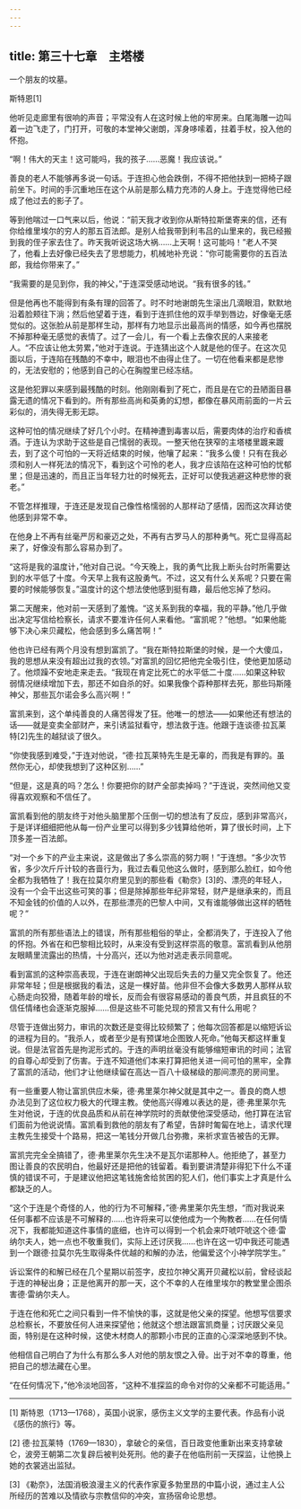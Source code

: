 ```yaml
---
---
---
```

title: 第三十七章　主塔楼
---

一个朋友的坟墓。

斯特恩[1]





他听见走廊里有很响的声音；平常没有人在这时候上他的牢房来。白尾海雕一边叫着一边飞走了，门打开，可敬的本堂神父谢朗，浑身哆嗦着，拄着手杖，投入他的怀抱。

“啊！伟大的天主！这可能吗，我的孩子……恶魔！我应该说。”

善良的老人不能够再多说一句话。于连担心他会跌倒，不得不把他扶到一把椅子跟前坐下。时间的手沉重地压在这个从前是那么精力充沛的人身上。于连觉得他已经成了他过去的影子了。

等到他喘过一口气来以后，他说：“前天我才收到你从斯特拉斯堡寄来的信，还有你给维里埃尔的穷人的那五百法郎。是别人给我带到利韦吕的山里来的，我已经搬到我的侄子家去住了。昨天我听说这场大祸……上天啊！这可能吗！”老人不哭了，他看上去好像已经失去了思想能力，机械地补充说：“你可能需要你的五百法郎，我给你带来了。”

“我需要的是见到你，我的神父，”于连深受感动地说。“我有很多的钱。”

但是他再也不能得到有条有理的回答了。时不时地谢朗先生滚出几滴眼泪，默默地沿着脸颊往下淌；然后他望着于连，看到于连抓住他的双手举到唇边，好像毫无感觉似的。这张脸从前是那样生动，那样有力地显示出最高尚的情感，如今再也摆脱不掉那种毫无感觉的表情了。过了一会儿，有一个看上去像农民的人来接老人。“不应该让他太劳累，”他对于连说。于连猜出这个人就是他的侄子。在这次见面以后，于连陷在残酷的不幸中，眼泪也不由得止住了。一切在他看来都是悲惨的，无法安慰的；他感到自己的心在胸膛里已经冻结。

这是他犯罪以来感到最残酷的时刻。他刚刚看到了死亡，而且是在它的丑陋面目暴露无遗的情况下看到的。所有那些高尚和英勇的幻想，都像在暴风雨前面的一片云彩似的，消失得无影无踪。

这种可怕的情况继续了好几个小时。在精神遭到毒害以后，需要肉体的治疗和香槟酒。于连认为求助于这些是自己懦弱的表现。一整天他在狭窄的主塔楼里踱来踱去，到了这个可怕的一天将近结束的时候，他嚷了起来：“我多么傻！只有在我必须和别人一样死法的情况下，看到这个可怜的老人，我才应该陷在这种可怕的忧郁里；但是迅速的，而且正当年轻力壮的时候死去，正好可以使我逃避这种悲惨的衰老。”

不管怎样推理，于连还是发现自己像性格懦弱的人那样动了感情，因而这次拜访使他感到非常不幸。

在他身上不再有丝毫严厉和豪迈之处，不再有古罗马人的那种勇气。死亡显得高起来了，好像没有那么容易办到了。

“这将是我的温度计，”他对自己说。“今天晚上，我的勇气比我上断头台时所需要达到的水平低了十度。今天早上我有这股勇气。不过，这又有什么关系呢？只要在需要的时候能够恢复。”温度计的这个想法使他感到挺有趣，最后他忘掉了愁闷。

第二天醒来，他对前一天感到了羞愧。“这关系到我的幸福，我的平静。”他几乎做出决定写信给检察长，请求不要准许任何人来看他。“富凯呢？”他想。“如果他能够下决心来贝藏松，他会感到多么痛苦啊！”

他也许已经有两个月没有想到富凯了。“我在斯特拉斯堡的时候，是一个大傻瓜，我的思想从来没有超出过我的衣领。”对富凯的回忆把他完全吸引住，使他更加感动了。他烦躁不安地走来走去。“我现在肯定比死亡的水平低二十度……如果这种软弱情况继续增加下去，那还不如自杀的好。如果我像个孬种那样去死，那些玛斯隆神父，那些瓦尔诺会多么高兴啊！”

富凯来到，这个单纯善良的人痛苦得发了狂。他唯一的想法——如果他还有想法的话——就是变卖全部财产，来引诱监狱看守，想法救于连。他跟于连谈德·拉瓦莱特[2]先生的越狱谈了很久。

“你使我感到难受，”于连对他说，“德·拉瓦莱特先生是无辜的，而我是有罪的。虽然你无心，却使我想到了这种区别……”

“但是，这是真的吗？怎么！你要把你的财产全部卖掉吗？”于连说，突然间他又变得喜欢观察和不信任了。

富凯看到他的朋友终于对他头脑里那个压倒一切的想法有了反应，感到非常高兴，于是详详细细把他从每一份产业里可以得到多少钱算给他听，算了很长时间，上下顶多差一百法郎。

“对一个乡下的产业主来说，这是做出了多么崇高的努力啊！”于连想。“多少次节省，多少次斤斤计较的吝啬行为，我过去看见他这么做时，感到那么脸红，如今他全都为我牺牲了！我在拉莫尔府里见到的那些看《勒奈》[3]的、漂亮的年轻人，没有一个会干出这些可笑的事；但是除掉那些年纪非常轻，财产是继承来的，而且不知金钱的价值的人以外，在那些漂亮的巴黎人中间，又有谁能够做出这样的牺牲呢？”

富凯的所有那些语法上的错误，所有那些粗俗的举止，全都消失了，于连投入了他的怀抱。外省在和巴黎相比较时，从来没有受到这样崇高的敬意。富凯看到从他朋友眼睛里流露出的热情，十分高兴，还以为他对逃走表示同意呢。

看到富凯的这种崇高表现，于连在谢朗神父出现后失去的力量又完全恢复了。他还非常年轻；但是根据我的看法，这是一棵好苗。他非但不会像大多数男人那样从软心肠走向狡猾，随着年龄的增长，反而会有很容易感动的善良气质，并且疯狂的不信任情绪也会逐渐克服掉……但是这些不可能兑现的预言又有什么用呢？

尽管于连做出努力，审讯的次数还是变得比较频繁了；他每次回答都是以缩短诉讼的进程为目的。“我杀人，或者至少是有预谋地企图致人死命。”他每天都这样重复说。但是法官首先是拘泥形式的。于连的声明丝毫没有能够缩短审讯的时间；法官的自尊心却受到了伤害。于连不知道他们本来打算把他关进一间可怕的黑牢，全靠了富凯的活动，他们才让他继续留在高达一百八十级梯级的那间漂亮的房间里。

有一些重要人物让富凯供应木柴，德·弗里莱尔神父就是其中之一。善良的商人想办法见到了这位权力极大的代理主教。使他高兴得难以表达的是，德·弗里莱尔先生对他说，于连的优良品质和从前在神学院时的贡献使他深受感动，他打算在法官们面前为他说说情。富凯看到救他的朋友有了希望，告辞时匍匐在地上，请求代理主教先生接受十个路易，把这一笔钱分开做几台弥撒，来祈求宣告被告的无罪。

富凯完完全全搞错了，德·弗里莱尔先生决不是瓦尔诺那种人。他拒绝了，甚至力图让善良的农民明白，他最好还是把他的钱留着。看到要讲清楚非得犯下什么不谨慎的错误不可，于是建议他把这笔钱施舍给贫困的犯人们，他们事实上才真是什么都缺乏的人。

“这个于连是个奇怪的人，他的行为不可解释，”德·弗里莱尔先生想，“而对我说来任何事都不应该是不可解释的……也许将来可以使他成为一个殉教者……在任何情况下，我都能知道这件事情的底细，也许可以得到一个机会来吓唬吓唬这个德·雷纳尔夫人，她一点也不敬重我们，实际上还讨厌我……也许在这一切中我还可能遇到一个跟德·拉莫尔先生取得条件优越的和解的办法，他偏爱这个小神学院学生。”

诉讼案件的和解已经在几个星期以前签字，皮拉尔神父离开贝藏松以前，曾经谈起于连的神秘出身；正是他离开的那一天，这个不幸的人在维里埃尔的教堂里企图杀害德·雷纳尔夫人。

于连在他和死亡之间只看到一件不愉快的事，这就是他父亲的探望。他想写信要求总检察长，不要放任何人进来探望他；他就这个想法跟富凯商量；讨厌跟父亲见面，特别是在这种时候，这使木材商人的那颗小市民的正直的心深深地感到不快。

他相信自己明白了为什么有那么多人对他的朋友恨之入骨。出于对不幸的尊重，他把自己的想法藏在心里。

“在任何情况下，”他冷淡地回答，“这种不准探监的命令对你的父亲都不可能适用。”



* * *



[1] 斯特恩（1713—1768），英国小说家，感伤主义文学的主要代表。作品有小说《感伤的旅行》等。

[2] 德·拉瓦莱特（1769—1830），拿破仑的亲信，百日政变他重新出来支持拿破仑，波旁王朝第二次复辟后被判处死刑。他的妻子在他临刑前一天探监，让他换上她的衣裳逃出监狱。

[3] 《勒奈》，法国消极浪漫主义的代表作家夏多勃里昂的中篇小说，通过主人公所经历的苦难以及情欲与宗教信仰的冲突，宣扬宿命论思想。